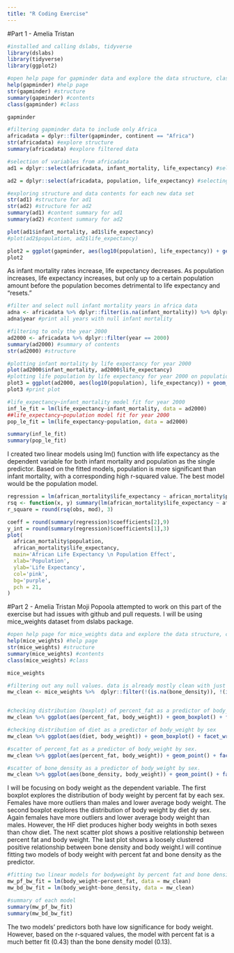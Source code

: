 ```yaml
---
title: "R Coding Exercise"
---
```


#Part 1 - Amelia Tristan
```r
#installed and calling dslabs, tidyverse
library(dslabs)
library(tidyverse)
library(ggplot2)

#open help page for gapminder data and explore the data structure, class, and contents
help(gapminder) #help page
str(gapminder) #structure
summary(gapminder) #contents
class(gapminder) #class

gapminder
```

```r
#filtering gapminder data to include only Africa
africadata = dplyr::filter(gapminder, continent == "Africa")
str(africadata) #explore structure
summary(africadata) #explore filtered data
```
```r
#selection of variables from africadata
ad1 = dplyr::select(africadata, infant_mortality, life_expectancy) #selecting infant_mortality and #life expectancy

ad2 = dplyr::select(africadata, population, life_expectancy) #selecting pop and life expectancy

#exploring structure and data contents for each new data set
str(ad1) #structure for ad1
str(ad2) #structure for ad2
summary(ad1) #content summary for ad1
summary(ad2) #content summary for ad2
```
```r
plot(ad1$infant_mortality, ad1$life_expectancy)
#plot(ad2$population, ad2$life_expectancy)

plot2 = ggplot(gapminder, aes(log10(population), life_expectancy)) + geom_point()
plot2
```
As infant mortality rates increase, life expectancy decreases. As population increases, life expectancy increases, but only up to a certain population amount before the population becomes detrimental to life expectancy and "resets."

```r
#filter and select null infant mortality years in africa data
adna <- africadata %>% dplyr::filter(is.na(infant_mortality)) %>% dplyr::select(year)
adna$year #print all years with null infant mortality

#filtering to only the year 2000
ad2000 <- africadata %>% dplyr::filter(year == 2000)
summary(ad2000) #summary of contents
str(ad2000) #structure
```
```r
#plotting infant mortality by life expectancy for year 2000
plot(ad2000$infant_mortality, ad2000$life_expectancy)
#plotting life population by life expectancy for year 2000 on population axis scaled by log10
plot3 = ggplot(ad2000, aes(log10(population), life_expectancy)) + geom_point()
plot3 #print plot
```
```r
#life_expectancy~infant_mortality model fit for year 2000
inf_le_fit = lm(life_expectancy~infant_mortality, data = ad2000)
##life_expectancy~population model fit for year 2000
pop_le_fit = lm(life_expectancy~population, data = ad2000)

summary(inf_le_fit)
summary(pop_le_fit)
```
I created two linear models using lm() function with life expectancy as the dependent variable for both infant mortality and population as the single predictor. 
Based on the fitted models, population is more significant than infant mortality, with a corresponding high r-squared value. The best model would be the population model.
```r
regression = lm(african_mortality$life_expectancy ~ african_mortality$population)
rsq <- function(x, y) summary(lm(african_mortality$life_expectancy ~ african_mortality$population))$r.squared
r_square = round(rsq(obs, mod), 3)

coeff = round(summary(regression)$coefficients[2],9)
y_int = round(summary(regression)$coefficients[1],3)
plot(
  african_mortality$population,
  african_mortality$life_expectancy,
  main='African Life Expectancy \n Population Effect',
  xlab='Population',
  ylab='Life Expectancy',
  col='pink', 
  bg='purple', 
  pch = 21,
)
```

#Part 2 - Amelia Tristan
Moji Popoola attempted to work on this part of the exercise but had issues with github and pull requests. I will be using mice_weights dataset from dslabs package.

```r
#open help page for mice_weights data and explore the data structure, class, and contents
help(mice_weights) #help page
str(mice_weights) #structure
summary(mice_weights) #contents
class(mice_weights) #class

mice_weights

#filtering out any null values. data is already mostly clean with just 8 null entries in the entire data set (4 each in two variables)
mw_clean <- mice_weights %>%  dplyr::filter(!(is.na(bone_density)), !(is.na(percent_fat)))


#checking distribution (boxplot) of percent_fat as a predictor of body_weight by sex.
mw_clean %>% ggplot(aes(percent_fat, body_weight)) + geom_boxplot() + facet_wrap(~sex)

#checking distribution of diet as a predictor of body_weight by sex
mw_clean %>% ggplot(aes(diet, body_weight)) + geom_boxplot() + facet_wrap(~sex)

#scatter of percent_fat as a predictor of body_weight by sex.
mw_clean %>% ggplot(aes(percent_fat, body_weight)) + geom_point() + facet_wrap(~sex)

#scatter of bone_density as a predictor of body_weight by sex.
mw_clean %>% ggplot(aes(bone_density, body_weight)) + geom_point() + facet_wrap(~sex)
```
I will be focusing on body weight as the dependent variable. The first boxplot explores the distribution of body weight by percent fat by each sex. Females have more outliers than males and lower average body weight. The second boxplot explores the distribution of body weight by diet dy sex. Again females have more outliers and lower average body weight than males. However, the HF diet produces higher body weights in both sexes than chow diet. The next scatter plot shows a positive relationship between percent fat and body weight. The last plot shows a loosely clustered positive relationship between bone density and body weight.I will continue fitting two models of body weight with percent fat and bone density as the predictor.

```r
#fitting two linear models for bodyweight by percent fat and bone density
mw_pf_bw_fit = lm(body_weight~percent_fat, data = mw_clean)
mw_bd_bw_fit = lm(body_weight~bone_density, data = mw_clean)

#summary of each model
summary(mw_pf_bw_fit)
summary(mw_bd_bw_fit)
```
The two models' predictors both have low significance for body weight. However, based on the r-squared values, the model with percent fat is a much better fit (0.43) than the bone density model (0.13).

